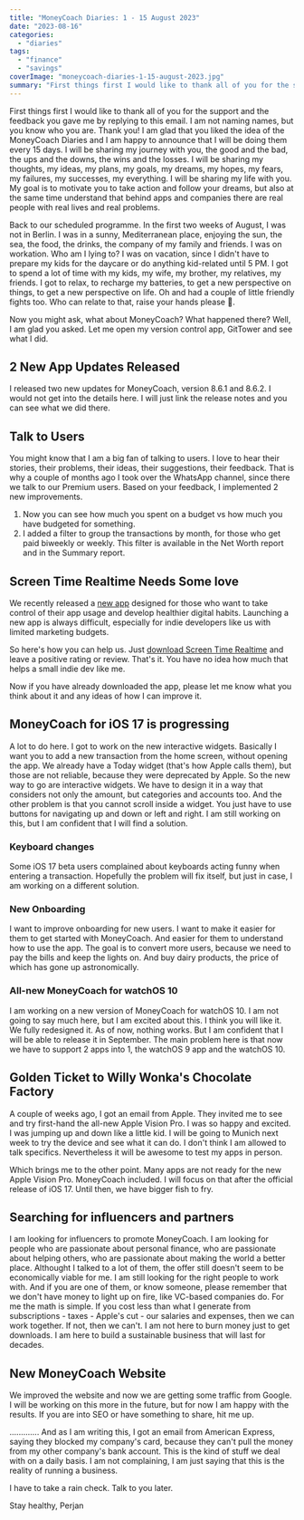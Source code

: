 ```yaml
---
title: "MoneyCoach Diaries: 1 - 15 August 2023"
date: "2023-08-16"
categories: 
  - "diaries"
tags: 
  - "finance"
  - "savings"
coverImage: "moneycoach-diaries-1-15-august-2023.jpg"
summary: "First things first I would like to thank all of you for the support and the feedback you gave me by replying to this email. I am not naming names, but you know who you are. Thank you!"
---
```


First things first I would like to thank all of you for the support and the feedback you gave me by replying to this email. I am not naming names, but you know who you are. Thank you!
I am glad that you liked the idea of the MoneyCoach Diaries and I am happy to announce that I will be doing them every 15 days. I will be sharing my journey with you, the good and the bad, the ups and the downs, the wins and the losses. 
I will be sharing my thoughts, my ideas, my plans, my goals, my dreams, my hopes, my fears, my failures, my successes, my everything. I will be sharing my life with you.
My goal is to motivate you to take action and follow your dreams, but also at the same time understand that behind apps and companies there are real people with real lives and real problems.

Back to our scheduled programme. 
In the first two weeks of August, I was not in Berlin. I was in a sunny, Mediterranean place, enjoying the sun, the sea, the food, the drinks, the company of my family and friends. 
I was on workation. Who am I lying to? I was on vacation, since I didn't have to prepare my kids for the daycare or do anything kid-related until 5 PM.
I got to spend a lot of time with my kids, my wife, my brother, my relatives, my friends. I got to relax, to recharge my batteries, to get a new perspective on things, to get a new perspective on life.
Oh and had a couple of little friendly fights too. Who can relate to that, raise your hands please 🤚.

Now you might ask, what about MoneyCoach? What happened there?
Well, I am glad you asked. Let me open my version control app, GitTower and see what I did.

## 2 New App Updates Released
I released two new updates for MoneyCoach, version 8.6.1 and 8.6.2.
I would not get into the details here. I will just link the release notes and you can see what we did there.

## Talk to Users
You might know that I am a big fan of talking to users. I love to hear their stories, their problems, their ideas, their suggestions, their feedback.
That is why a couple of months ago I took over the WhatsApp channel, since there we talk to our Premium users.
Based on your feedback, I implemented 2 new improvements.
1. Now you can see how much you spent on a budget vs how much you have budgeted for something.
2. I added a filter to group the transactions by month, for those who get paid biweekly or weekly. This filter is available in the Net Worth report and in the Summary report.

## Screen Time Realtime Needs Some love
We recently released a [new app](/blog/control-and-limit-social-media-with-screen-time-realtime) designed for those who want to take control of their app usage and develop healthier digital habits. Launching a new app is always difficult, especially for indie developers like us with limited marketing budgets. 

So here's how you can help us. Just [download Screen Time Realtime](https://apps.apple.com/app/apple-store/id6452629146?pt=118449936&ct=diary-link&mt=8) and leave a positive rating or review. That's it. You have no idea how much that helps a small indie dev like me. 

Now if you have already downloaded the app, please let me know what you think about it and any ideas of how I can improve it.

## MoneyCoach for iOS 17 is progressing
A lot to do here. I got to work on the new interactive widgets. Basically I want you to add a new transaction from the home screen, without opening the app.
We already have a Today widget (that's how Apple calls them), but those are not reliable, because they were deprecated by Apple.
So the new way to go are interactive widgets. 
We have to design it in a way that considers not only the amount, but categories and accounts too.
And the other problem is that you cannot scroll inside a widget. You just have to use buttons for navigating up and down or left and right.
I am still working on this, but I am confident that I will find a solution.

### Keyboard changes
Some iOS 17 beta users complained about keyboards acting funny when entering a transaction. Hopefully the problem will fix itself, but just in case, I am working on a different solution.

### New Onboarding
I want to improve onboarding for new users. I want to make it easier for them to get started with MoneyCoach. And easier for them to understand how to use the app.
The goal is to convert more users, because we need to pay the bills and keep the lights on. And buy dairy products, the price of which has gone up astronomically.

### All-new MoneyCoach for watchOS 10
I am working on a new version of MoneyCoach for watchOS 10. I am not going to say much here, but I am excited about this. I think you will like it.
We fully redesigned it. As of now, nothing works. But I am confident that I will be able to release it in September.
The main problem here is that now we have to support 2 apps into 1, the watchOS 9 app and the watchOS 10.


## Golden Ticket to Willy Wonka's Chocolate Factory
A couple of weeks ago, I got an email from Apple. They invited me to see and try first-hand the all-new Apple Vision Pro. I was so happy and excited. I was jumping up and down like a little kid.
I will be going to Munich next week to try the device and see what it can do. I don't think I am allowed to talk specifics. Nevertheless it will be awesome to test my apps in person.

Which brings me to the other point. Many apps are not ready for the new Apple Vision Pro. MoneyCoach included. I will focus on that after the official release of iOS 17.
Until then, we have bigger fish to fry.

## Searching for influencers and partners
I am looking for influencers to promote MoneyCoach. I am looking for people who are passionate about personal finance, who are passionate about helping others, who are passionate about making the world a better place.
Althought I talked to a lot of them, the offer still doesn't seem to be economically viable for me. I am still looking for the right people to work with.
And if you are one of them, or know someone, please remember that we don't have money to light up on fire, like VC-based companies do.
For me the math is simple. If you cost less than what I generate from subscriptions - taxes - Apple's cut - our salaries and expenses, then we can work together. 
If not, then we can't. I am not here to burn money just to get downloads. I am here to build a sustainable business that will last for decades.

## New MoneyCoach Website
We improved the website and now we are getting some traffic from Google. I will be working on this more in the future, but for now I am happy with the results.
If you are into SEO or have something to share, hit me up.

............. And as I am writing this, I got an email from American Express, saying they blocked my company's card, because they can't pull the money from my other company's bank account.
This is the kind of stuff we deal with on a daily basis. I am not complaining, I am just saying that this is the reality of running a business.

I have to take a rain check.
Talk to you later.

Stay healthy,
Perjan